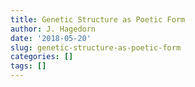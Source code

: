 ```yaml
---
title: Genetic Structure as Poetic Form
author: J. Hagedorn
date: '2018-05-20'
slug: genetic-structure-as-poetic-form
categories: []
tags: []
---
```


